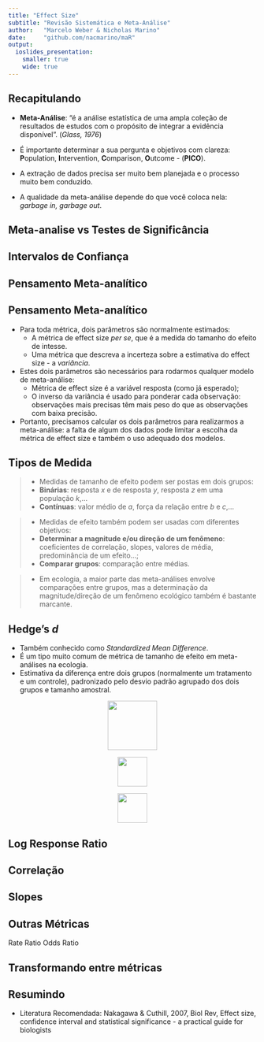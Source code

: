 ```yaml
---
title: "Effect Size"
subtitle: "Revisão Sistemática e Meta-Análise"
author:   "Marcelo Weber & Nicholas Marino"
date:     "github.com/nacmarino/maR"
output: 
  ioslides_presentation:
    smaller: true
    wide: true
---
```


## Recapitulando  

* __Meta-Análise__: "é a análise estatística de uma ampla coleção de resultados de estudos com o propósito de integrar a evidência disponível". (_Glass, 1976_)  

* É importante determinar a sua pergunta e objetivos com clareza: **P**opulation, **I**ntervention, **C**omparison, **O**utcome - (**PICO**).  

* A extração de dados precisa ser muito bem planejada e o processo muito bem conduzido.  

* A qualidade da meta-análise depende do que você coloca nela: _garbage in, garbage out_.  

## Meta-analise vs Testes de Significância

## Intervalos de Confiança

## Pensamento Meta-analítico

## Pensamento Meta-analítico

* Para toda métrica, dois parâmetros são normalmente estimados:
    + A métrica de effect size _per se_, que é a medida do tamanho do efeito de intesse.  
    + Uma métrica que descreva a incerteza sobre a estimativa do effect size - a _variância_.  
* Estes dois parâmetros são necessários para rodarmos qualquer modelo de meta-análise:
    + Métrica de effect size é a variável resposta (como já esperado);
    + O inverso da variância é usado para ponderar cada observação: observações mais precisas têm mais peso do que as observações com baixa precisão.  
* Portanto, precisamos calcular os dois parâmetros para realizarmos a meta-análise: a falta de algum dos dados pode limitar a escolha da métrica de effect size e também o uso adequado dos modelos.  

## Tipos de Medida

>- Medidas de tamanho de efeito podem ser postas em dois grupos:
    + __Binárias__: resposta _x_ e de resposta _y_, resposta _z_ em uma população _k_,...
    + __Contínuas__: valor médio de _a_, força da relação entre _b_ e _c_,...
    
>- Medidas de efeito também podem ser usadas com diferentes objetivos:
    + __Determinar a magnitude e/ou direção de um fenômeno__: coeficientes de correlação, slopes, valores de média, predominância de um efeito...;
    + __Comparar grupos__: comparação entre médias.

>- Em ecologia, a maior parte das meta-análises envolve comparações entre grupos, mas a determinação da magnitude/direção de um fenômeno ecológico também é bastante marcante.

## Hedge's _d_

* Também conhecido como _Standardized Mean Difference_.  
* É um tipo muito comum de métrica de tamanho de efeito em meta-análises na ecologia.  
* Estimativa da diferença entre dois grupos (normalmente um tratamento e um controle), padronizado pelo desvio padrão agrupado dos dois grupos e tamanho amostral.  

<p align="center">
<img src="figs/hedges_d.png" height="100px"></img>
</p>

<p align="center">
<img src="figs/combined_correction.png" height="60px"></img>
</p>

<p align="center">
<img src="figs/variance_hedges.png" height="60px"></img>
</p>

## Log Response Ratio

## Correlação

## Slopes

## Outras Métricas
Rate Ratio
Odds Ratio

## Transformando entre métricas

## Resumindo

* Literatura Recomendada: Nakagawa & Cuthill, 2007, Biol Rev, Effect size, confidence interval and statistical significance - a practical guide for biologists